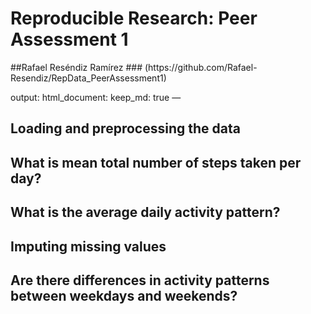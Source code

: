 
# Reproducible Research: Peer Assessment 1
##Rafael Reséndiz Ramírez
### (https://github.com/Rafael-Resendiz/RepData_PeerAssessment1)


output: 
  html_document:
    keep_md: true
---



## Loading and preprocessing the data



## What is mean total number of steps taken per day?



## What is the average daily activity pattern?



## Imputing missing values



## Are there differences in activity patterns between weekdays and weekends?
